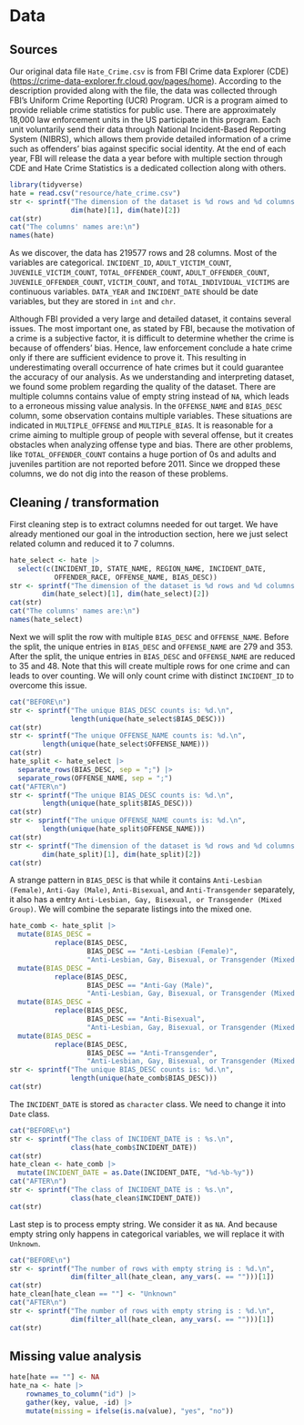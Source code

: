 # Data

## Sources

Our original data file `Hate_Crime.csv` is from FBI Crime data Explorer (CDE) (<https://crime-data-explorer.fr.cloud.gov/pages/home>). According to the description provided along with the file, the data was collected through FBI's Uniform Crime Reporting (UCR) Program. UCR is a program aimed to provide reliable crime statistics for public use. There are approximately 18,000 law enforcement units in the US participate in this program. Each unit voluntarily send their data through National Incident-Based Reporting System (NIBRS), which allows them provide detailed information of a crime such as offenders' bias against specific social identity. At the end of each year, FBI will release the data a year before with multiple section through CDE and Hate Crime Statistics is a dedicated collection along with others.

```r
library(tidyverse)
hate = read.csv("resource/hate_crime.csv")
str <- sprintf("The dimension of the dataset is %d rows and %d columns.\n",
               dim(hate)[1], dim(hate)[2])
cat(str)
cat("The columns' names are:\n")
names(hate)
```

As we discover, the data has 219577 rows and 28 columns. Most of the variables are categorical. `INCIDENT_ID`, `ADULT_VICTIM_COUNT`, `JUVENILE_VICTIM_COUNT`, `TOTAL_OFFENDER_COUNT`, `ADULT_OFFENDER_COUNT`, `JUVENILE_OFFENDER_COUNT`, `VICTIM_COUNT`, and `TOTAL_INDIVIDUAL_VICTIMS` are continuous variables. `DATA_YEAR` and `INCIDENT_DATE` should be date variables, but they are stored in `int` and `chr`. 

Although FBI provided a very large and detailed dataset, it contains several issues. The most important one, as stated by FBI, because the motivation of a crime is a subjective factor, it is difficult to determine whether the crime is because of offenders' bias. Hence, law enforcement conclude a hate crime only if there are sufficient evidence to prove it. This resulting in underestimating overall occurrence of hate crimes but it could guarantee the accuracy of our analysis. As we understanding and interpreting dataset, we found some problem regarding the quality of the dataset. There are multiple columns contains value of empty string instead of `NA`, which leads to a erroneous missing value analysis. In the `OFFENSE_NAME` and `BIAS_DESC` column, some observation contains multiple variables. These situations are indicated in `MULTIPLE_OFFENSE` and `MULTIPLE_BIAS`. It is reasonable for a crime aiming to multiple group of people with several offense, but it creates obstacles when analyzing offense type and bias. There are other problems, like `TOTAL_OFFENDER_COUNT` contains a huge portion of 0s and adults and juveniles partition are not reported before 2011. Since we dropped these columns, we do not dig into the reason of these problems.

## Cleaning / transformation

First cleaning step is to extract columns needed for out target. We have already mentioned our goal in the introduction section, here we just select related column and reduced it to 7 columns.

```r
hate_select <- hate |>
  select(c(INCIDENT_ID, STATE_NAME, REGION_NAME, INCIDENT_DATE,
           OFFENDER_RACE, OFFENSE_NAME, BIAS_DESC))
str <- sprintf("The dimension of the dataset is %d rows and %d columns.\n", 
        dim(hate_select)[1], dim(hate_select)[2])
cat(str)
cat("The columns' names are:\n")
names(hate_select)
```

Next we will split the row with multiple `BIAS_DESC` and `OFFENSE_NAME`. Before the split, the unique entries in `BIAS_DESC` and `OFFENSE_NAME` are 279 and 353. After the split, the unique entries in `BIAS_DESC` and `OFFENSE_NAME` are reduced to 35 and 48. Note that this will create multiple rows for one crime and can leads to over counting. We will only count crime with distinct `INCIDENT_ID` to overcome this issue.

```r
cat("BEFORE\n")
str <- sprintf("The unique BIAS_DESC counts is: %d.\n",
               length(unique(hate_select$BIAS_DESC)))
cat(str)
str <- sprintf("The unique OFFENSE_NAME counts is: %d.\n",
        length(unique(hate_select$OFFENSE_NAME)))
cat(str)
hate_split <- hate_select |>
  separate_rows(BIAS_DESC, sep = ";") |>
  separate_rows(OFFENSE_NAME, sep = ";")
cat("AFTER\n")
str <- sprintf("The unique BIAS_DESC counts is: %d.\n",
        length(unique(hate_split$BIAS_DESC)))
cat(str)
str <- sprintf("The unique OFFENSE_NAME counts is: %d.\n",
        length(unique(hate_split$OFFENSE_NAME)))
cat(str)
str <- sprintf("The dimension of the dataset is %d rows and %d columns.\n", 
        dim(hate_split)[1], dim(hate_split)[2])
cat(str)
```

A strange pattern in `BIAS_DESC` is that while it contains `Anti-Lesbian (Female)`, `Anti-Gay (Male)`, `Anti-Bisexual`, and `Anti-Transgender` separately, it also has a entry `Anti-Lesbian, Gay, Bisexual, or Transgender (Mixed Group)`. We will combine the separate listings into the mixed one.

```r
hate_comb <- hate_split |>
  mutate(BIAS_DESC =
           replace(BIAS_DESC, 
                   BIAS_DESC == "Anti-Lesbian (Female)",
                   "Anti-Lesbian, Gay, Bisexual, or Transgender (Mixed Group)")) |>
  mutate(BIAS_DESC =
           replace(BIAS_DESC, 
                   BIAS_DESC == "Anti-Gay (Male)",
                   "Anti-Lesbian, Gay, Bisexual, or Transgender (Mixed Group)")) |>
  mutate(BIAS_DESC =
           replace(BIAS_DESC, 
                   BIAS_DESC == "Anti-Bisexual",
                   "Anti-Lesbian, Gay, Bisexual, or Transgender (Mixed Group)")) |>
  mutate(BIAS_DESC =
           replace(BIAS_DESC, 
                   BIAS_DESC == "Anti-Transgender",
                   "Anti-Lesbian, Gay, Bisexual, or Transgender (Mixed Group)"))
str <- sprintf("The unique BIAS_DESC counts is: %d.\n",
               length(unique(hate_comb$BIAS_DESC)))
cat(str)
```

The `INCIDENT_DATE` is stored as `character` class. We need to change it into `Date` class.

```r
cat("BEFORE\n")
str <- sprintf("The class of INCIDENT_DATE is : %s.\n",
               class(hate_comb$INCIDENT_DATE))
cat(str)
hate_clean <- hate_comb |>
  mutate(INCIDENT_DATE = as.Date(INCIDENT_DATE, "%d-%b-%y"))
cat("AFTER\n")
str <- sprintf("The class of INCIDENT_DATE is : %s.\n",
               class(hate_clean$INCIDENT_DATE))
cat(str)
```

Last step is to process empty string. We consider it as `NA`. And because empty string only happens in categorical variables, we will replace it with `Unknown`.

```r
cat("BEFORE\n")
str <- sprintf("The number of rows with empty string is : %d.\n",
               dim(filter_all(hate_clean, any_vars(. == "")))[1])
cat(str)
hate_clean[hate_clean == ""] <- "Unknown"
cat("AFTER\n")
str <- sprintf("The number of rows with empty string is : %d.\n",
               dim(filter_all(hate_clean, any_vars(. == "")))[1])
cat(str)
```

## Missing value analysis

```r
hate[hate == ""] <- NA
hate_na <- hate |> 
    rownames_to_column("id") |>
    gather(key, value, -id) |>
    mutate(missing = ifelse(is.na(value), "yes", "no"))

```